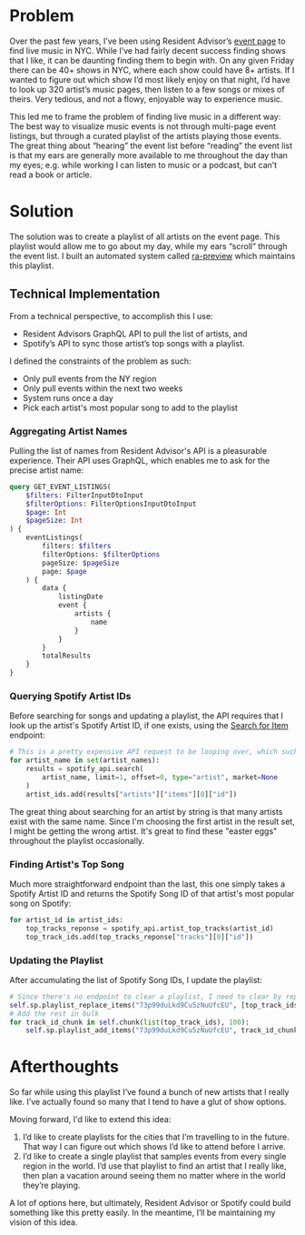 # Problem

Over the past few years, I’ve been using Resident Advisor’s [event page](https://ra.co/events) to find live music in NYC. While I’ve had fairly decent success finding shows that I like, it can be daunting finding them to begin with. On any given Friday there can be 40+ shows in NYC, where each show could have 8+ artists. If I wanted to figure out which show I’d most likely enjoy on that night, I’d have to look up 320 artist’s music pages, then listen to a few songs or mixes of theirs. Very tedious, and not a flowy, enjoyable way to experience music.

This led me to frame the problem of finding live music in a different way: The best way to visualize music events is not through multi-page event listings, but through a curated playlist of the artists playing those events. The great thing about “hearing” the event list before “reading” the event list is that my ears are generally more available to me throughout the day than my eyes; e.g. while working I can listen to music or a podcast, but can’t read a book or article.

# Solution

The solution was to create a playlist of all artists on the event page. This playlist would allow me to go about my day, while my ears “scroll” through the event list. I built an automated system called [ra-preview](https://github.com/shawncruz/ra-preview) which maintains this playlist.

## Technical Implementation

From a technical perspective, to accomplish this I use:
- Resident Advisors GraphQL API to pull the list of artists, and 
- Spotify’s API to sync those artist’s top songs with a playlist. 

I defined the constraints of the problem as such:
- Only pull events from the NY region
- Only pull events within the next two weeks
- System runs once a day
- Pick each artist's most popular song to add to the playlist

### Aggregating Artist Names

Pulling the list of names from Resident Advisor's API is a pleasurable experience. Their API uses GraphQL, which enables me to ask for the precise artist name:
```graphql
query GET_EVENT_LISTINGS(
    $filters: FilterInputDtoInput
    $filterOptions: FilterOptionsInputDtoInput
    $page: Int
    $pageSize: Int
) {
    eventListings(
        filters: $filters
        filterOptions: $filterOptions
        pageSize: $pageSize
        page: $page
    ) {
        data {
            listingDate
            event {
                artists {
                    name
                }
            }
        }
        totalResults
    }
}
```

### Querying Spotify Artist IDs

Before searching for songs and updating a playlist, the API requires that I look up the artist's Spotify Artist ID, if one exists, using the [Search for Item](https://developer.spotify.com/console/get-search-item/) endpoint: 
```python
# This is a pretty expensive API request to be looping over, which sucks. There has to be a better way to do this.
for artist_name in set(artist_names):
    results = spotify_api.search(
        artist_name, limit=1, offset=0, type="artist", market=None
    )
    artist_ids.add(results["artists"]["items"][0]["id"])
```

The great thing about searching for an artist by string is that many artists exist with the same name. Since I'm choosing the first artist in the result set, I might be getting the wrong artist. It's great to find these "easter eggs" throughout the playlist occasionally.

### Finding Artist's Top Song

Much more straightforward endpoint than the last, this one simply takes a Spotify Artist ID and returns the Spotify Song ID of that artist's most popular song on Spotify:
```python
for artist_id in artist_ids:
    top_tracks_reponse = spotify_api.artist_top_tracks(artist_id)
    top_track_ids.add(top_tracks_reponse["tracks"][0]["id"])
```

### Updating the Playlist

After accumulating the list of Spotify Song IDs, I update the playlist:

```python
# Since there's no endpoint to clear a playlist, I need to clear by replacing with the first track in the top_track_ids collection
self.sp.playlist_replace_items("73p99duLkd9Cu5zNuUfcEU", [top_track_ids.pop()])
# Add the rest in bulk
for track_id_chunk in self.chunk(list(top_track_ids), 100):
    self.sp.playlist_add_items("73p99duLkd9Cu5zNuUfcEU", track_id_chunk)
```

# Afterthoughts

So far while using this playlist I’ve found a bunch of new artists that I really like. I’ve actually found so many that I tend to have a glut of show options. 

Moving forward, I'd like to extend this idea:

1. I’d like to create playlists for the cities that I’m travelling to in the future. That way I can figure out which shows I’d like to attend before I arrive.
2. I’d like to create a single playlist that samples events from every single region in the world. I’d use that playlist to find an artist that I really like, then plan a vacation around seeing them no matter where in the world they’re playing.

A lot of options here, but ultimately, Resident Advisor or Spotify could build something like this pretty easily. In the meantime, I’ll be maintaining my vision of this idea.
